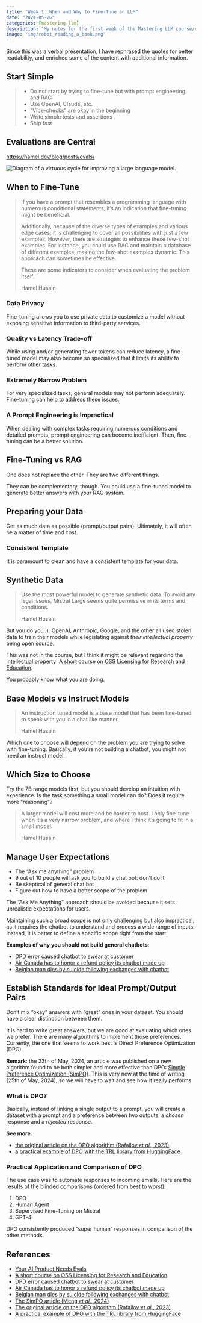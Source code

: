 ```yaml
---
title: "Week 1: When and Why to Fine-Tune an LLM"
date: "2024-05-26"
categories: [mastering-llm]
description: "My notes for the first week of the Mastering LLM course/conference."
image: "img/robot_reading_a_book.png"
---
```

Since this was a verbal presentation, I have rephrased the quotes for better readability, and enriched some of the content with additional information.

## Start Simple

> * Do not start by trying to fine-tune but with prompt engineering and RAG
> * Use OpenAI, Claude, etc.
> * "Vibe-checks" are okay in the beginning
> * Write simple tests and assertions
> * Ship fast

## Evaluations are Central

<https://hamel.dev/blog/posts/evals/>

![](img/diagram-cover.png "Diagram of a virtuous cycle for improving a large language model."){fig-alt="Diagram of a virtuous cycle for improving a large language model."}

## When to Fine-Tune

> If you have a prompt that resembles a programming language with numerous conditional statements, it's an indication that fine-tuning might be beneficial.
>
> Additionally, because of the diverse types of examples and various edge cases, it is challenging to cover all possibilities with just a few examples. However, there are strategies to enhance these few-shot examples. For instance, you could use RAG and maintain a database of different examples, making the few-shot examples dynamic. This approach can sometimes be effective.
>
> These are some indicators to consider when evaluating the problem itself.
>
> Hamel Husain

### Data Privacy

Fine-tuning allows you to use private data to customize a model without exposing sensitive information to third-party services.

### Quality vs Latency Trade-off

While using and/or generating fewer tokens can reduce latency, a fine-tuned model may also become so specialized that it limits its ability to perform other tasks.

### Extremely Narrow Problem

For very specialized tasks, general models may not perform adequately. Fine-tuning can help to address these issues.

### A Prompt Engineering is Impractical

When dealing with complex tasks requiring numerous conditions and detailed prompts, prompt engineering can become inefficient. Then, fine-tuning can be a better solution.

## Fine-Tuning vs RAG

One does not replace the other. They are two different things.

They can be complementary, though. You could use a fine-tuned model to generate better answers with your RAG system.

## Preparing your Data

Get as much data as possible (prompt/output pairs). Ultimately, it will often be a matter of time and cost.

### Consistent Template

It is paramount to clean and have a consistent template for your data.

## Synthetic Data

> Use the most powerful model to generate synthetic data. To avoid any legal issues, Mistral Large seems quite permissive in its terms and conditions.
>
> Hamel Husain

But you do you :). OpenAI, Anthropic, Google, and the other all used stolen data to train their models while legislating against *their intellectual property* being open source.

This was not in the course, but I think it might be relevant regarding the intellectual property: [A short course on OSS Licensing for Research and Education](https://gw-ospo.github.io/oss-licensing/intro.html).

You probably know what you are doing.

## Base Models vs Instruct Models

> An instruction tuned model is a base model that has been fine-tuned to speak with you in a chat like manner.
>
> Hamel Husain

Which one to choose will depend on the problem you are trying to solve with fine-tuning. Basically, if you're not building a chatbot, you might not need an instruct model.

## Which Size to Choose

Try the 7B range models first, but you should develop an intuition with experience. Is the task something a small model can do? Does it require more "reasoning"?

> A larger model will cost more and be harder to host. I only fine-tune when it's a very narrow problem, and where I think it's going to fit in a small model.
>
> Hamel Husain

## Manage User Expectations

* The "Ask me anything" problem
* 9 out of 10 people will ask you to build a chat bot: don't do it
* Be skeptical of general chat bot
* Figure out how to have a better scope of the problem

The "Ask Me Anything" approach should be avoided because it sets unrealistic expectations for users.

Maintaining such a broad scope is not only challenging but also impractical, as it requires the chatbot to understand and process a wide range of inputs. Instead, it is better to define a specific scope right from the start.

**Examples of why you should not build general chatbots**:

* [DPD error caused chatbot to swear at customer](https://www.bbc.com/news/technology-68025677)
* [Air Canada has to honor a refund policy its chatbot made up](https://www.wired.com/story/air-canada-chatbot-refund-policy/)
* [Belgian man dies by suicide following exchanges with chatbot](https://www.brusselstimes.com/430098/belgian-man-commits-suicide-following-exchanges-with-chatgpt)

## Establish Standards for Ideal Prompt/Output Pairs

Don't mix "okay" answers with "great" ones in your dataset. You should have a clear distinction between them.

It is hard to write great answers, but we are good at evaluating which ones we prefer. There are many algorithms to implement those preferences. Currently, the one that seems to work best is Direct Preference Optimization (DPO).

**Remark**: the 23th of May, 2024, an article was published on a new algorithm found to be both simpler and more effective than DPO: [Simple Preference Optimization (SimPO)](https://arxiv.org/abs/2405.14734). This is very new at the time of writing (25th of May, 2024), so we will have to wait and see how it really performs.

### What is DPO?

Basically, instead of linking a single output to a prompt, you will create a dataset with a prompt and a preference between two outputs: a *chosen* response and a *rejected* response.

**See more**:

* [the original article on the DPO algorithm (Rafailov *et al.*, 2023)](https://arxiv.org/abs/2305.18290).
* [a practical example of DPO with the TRL library from HuggingFace](https://huggingface.co/docs/trl/main/en/dpo_trainer)

### Practical Application and Comparison of DPO

The use case was to automate responses to incoming emails. Here are the results of the blinded comparisons (ordered from best to worst):

1. DPO
2. Human Agent
3. Supervised Fine-Tuning on Mistral
4. GPT-4

DPO consistently produced "super human" responses in comparison of the other methods.

## References

* [Your AI Product Needs Evals](https://hamel.dev/blog/posts/evals/)
* [A short course on OSS Licensing for Research and Education](https://gw-ospo.github.io/oss-licensing/intro.html)
* [DPD error caused chatbot to swear at customer](https://www.bbc.com/news/technology-68025677)
* [Air Canada has to honor a refund policy its chatbot made up](https://www.wired.com/story/air-canada-chatbot-refund-policy/)
* [Belgian man dies by suicide following exchanges with chatbot](https://www.brusselstimes.com/430098/belgian-man-commits-suicide-following-exchanges-with-chatgpt)
* [The SimPO article (Meng *et al.*, 2024)](https://arxiv.org/abs/2405.14734)
* [The original article on the DPO algorithm (Rafailov *et al.*, 2023)](https://arxiv.org/abs/2305.18290)
* [A practical example of DPO with the TRL library from HuggingFace](https://huggingface.co/docs/trl/main/en/dpo_trainer)

